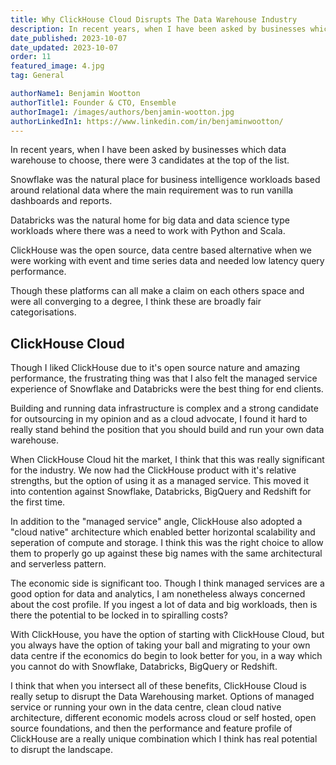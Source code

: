 ```yaml
---
title: Why ClickHouse Cloud Disrupts The Data Warehouse Industry 
description: In recent years, when I have been asked by businesses which data warehouse to choose, there were 3 candidates at the top of the list
date_published: 2023-10-07
date_updated: 2023-10-07
order: 11
featured_image: 4.jpg
tag: General

authorName1: Benjamin Wootton
authorTitle1: Founder & CTO, Ensemble
authorImage1: /images/authors/benjamin-wootton.jpg
authorLinkedIn1: https://www.linkedin.com/in/benjaminwootton/
---
```




<Article data={frontmatter}>

In recent years, when I have been asked by businesses which data warehouse to choose, there were 3 candidates at the top of the list.

Snowflake was the natural place for business intelligence workloads based around relational data where the main requirement was to run vanilla dashboards and reports. 

Databricks was the natural home for big data and data science type workloads where there was a need to work with Python and Scala.  

ClickHouse was the open source, data centre based alternative when we were working with event and time series data and needed low latency query performance.

Though these platforms can all make a claim on each others space and were all converging to a degree, I think these are broadly fair categorisations.

## ClickHouse Cloud 

Though I liked ClickHouse due to it's open source nature and amazing performance, the frustrating thing was that I also felt the managed service experience of Snowflake and Databricks were the best thing for end clients.  

Building and running data infrastructure is complex and a strong candidate for outsourcing in my opinion and as a cloud advocate, I found it hard to really stand behind the position that you should build and run your own data warehouse.

When ClickHouse Cloud hit the market, I think that this was really significant for the industry.  We now had the ClickHouse product with it's relative strengths, but the option of using it as a managed service.  This moved it into contention against Snowflake, Databricks, BigQuery and Redshift for the first time.

In addition to the "managed service" angle, ClickHouse also adopted a "cloud native" architecture which enabled better horizontal scalability and seperation of compute and storage.  I think this was the right choice to allow them to properly go up against these big names with the same architectural and serverless pattern.  

The economic side is significant too.  Though I think managed services are a good option for data and analytics, I am nonetheless always concerned about the cost profile.  If you ingest a lot of data and big workloads, then is there the potential to be locked in to spiralling costs? 

With ClickHouse, you have the option of starting with ClickHouse Cloud, but you always have the option of taking your ball and migrating to your own data centre if the economics do begin to look better for you, in a way which you cannot do with Snowflake, Databricks, BigQuery or Redshift.

I think that when you intersect all of these benefits, ClickHouse Cloud is really setup to disrupt the Data Warehousing market.  Options of managed service or running your own in the data centre, clean cloud native architecture, different economic models across cloud or self hosted, open source foundations, and then the performance and feature profile of ClickHouse are a really unique combination which I think has real potential to disrupt the landscape.
    
</Article>